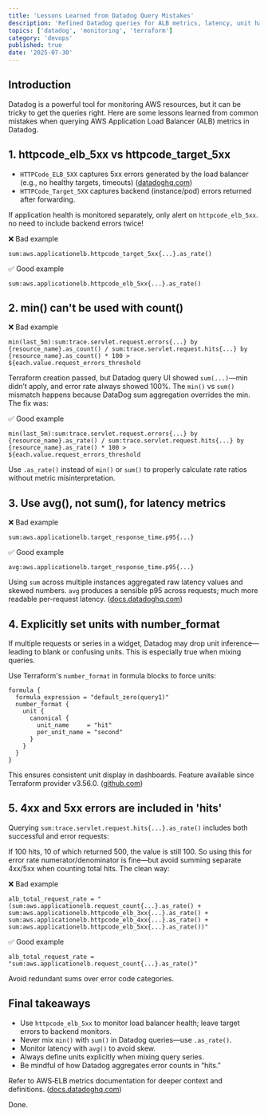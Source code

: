 ```yaml
---
title: 'Lessons Learned from Datadog Query Mistakes'
description: 'Refined Datadog queries for ALB metrics, latency, unit handling, and rate computations—mistakes learned and correct patterns.'
topics: ['datadog', 'monitoring', 'terraform']
category: 'devops'
published: true
date: '2025-07-30'
---
```


## Introduction

Datadog is a powerful tool for monitoring AWS resources, but it can be tricky to get the queries right. Here are some lessons learned from common mistakes when querying AWS Application Load Balancer (ALB) metrics in Datadog.

## 1. httpcode_elb_5xx vs httpcode_target_5xx

- `HTTPCode_ELB_5XX` captures 5xx errors generated by the load balancer (e.g., no healthy targets, timeouts) ([datadoghq.com](https://www.datadoghq.com/blog/key-aws-elb-monitoring-metrics/))
- `HTTPCode_Target_5XX` captures backend (instance/pod) errors returned after forwarding.

If application health is monitored separately, only alert on `httpcode_elb_5xx`. no need to include backend errors twice!

❌ Bad example

```hcl
sum:aws.applicationelb.httpcode_target_5xx{...}.as_rate()
```

✅ Good example

```hcl
sum:aws.applicationelb.httpcode_elb_5xx{...}.as_rate()
```

## 2. min() can't be used with count()

❌ Bad example

```hcl
min(last_5m):sum:trace.servlet.request.errors{...} by {resource_name}.as_count() / sum:trace.servlet.request.hits{...} by {resource_name}.as_count() * 100 > ${each.value.request_errors_threshold
```

Terraform creation passed, but Datadog query UI showed `sum(...)`—min didn’t apply, and error rate always showed 100%. The `min()` vs `sum()` mismatch happens because DataDog sum aggregation overrides the min. The fix was:

✅ Good example

```hcl
min(last_5m):sum:trace.servlet.request.errors{...} by {resource_name}.as_rate() / sum:trace.servlet.request.hits{...} by {resource_name}.as_rate() * 100 > ${each.value.request_errors_threshold
```

Use `.as_rate()` instead of `min()` or `sum()` to properly calculate rate ratios without metric misinterpretation.

## 3. Use avg(), not sum(), for latency metrics

❌ Bad example

```hcl
sum:aws.applicationelb.target_response_time.p95{...}
```

✅ Good example

```hcl
avg:aws.applicationelb.target_response_time.p95{...}
```

Using `sum` across multiple instances aggregated raw latency values and skewed numbers. `avg` produces a sensible p95 across requests; much more readable per-request latency. ([docs.datadoghq.com](https://docs.datadoghq.com/fr/integrations/amazon_elb/))

## 4. Explicitly set units with number_format

If multiple requests or series in a widget, Datadog may drop unit inference—leading to blank or confusing units. This is especially true when mixing queries.

Use Terraform's `number_format` in formula blocks to force units:

```hcl
formula {
  formula_expression = "default_zero(query1)"
  number_format {
    unit {
      canonical {
        unit_name     = "hit"
        per_unit_name = "second"
      }
    }
  }
}
```

This ensures consistent unit display in dashboards. Feature available since Terraform provider v3.56.0. ([github.com](https://github.com/DataDog/terraform-provider-datadog/issues/2142))

## 5. 4xx and 5xx errors are included in 'hits'

Querying `sum:trace.servlet.request.hits{...}.as_rate()` includes both successful and error requests:

If 100 hits, 10 of which returned 500, the value is still 100. So using this for error rate numerator/denominator is fine—but avoid summing separate 4xx/5xx when counting total hits. The clean way:

❌ Bad example

```hcl
alb_total_request_rate = "(sum:aws.applicationelb.request_count{...}.as_rate() + sum:aws.applicationelb.httpcode_elb_3xx{...}.as_rate() + sum:aws.applicationelb.httpcode_elb_4xx{...}.as_rate() + sum:aws.applicationelb.httpcode_elb_5xx{...}.as_rate())"
```

✅ Good example

```hcl
alb_total_request_rate = "sum:aws.applicationelb.request_count{...}.as_rate()"
```

Avoid redundant sums over error code categories.

## Final takeaways

- Use `httpcode_elb_5xx` to monitor load balancer health; leave target errors to backend monitors.
- Never mix `min()` with `sum()` in Datadog queries—use `.as_rate()`.
- Monitor latency with `avg()` to avoid skew.
- Always define units explicitly when mixing query series.
- Be mindful of how Datadog aggregates error counts in “hits.”

Refer to AWS‑ELB metrics documentation for deeper context and definitions. ([docs.datadoghq.com](https://docs.datadoghq.com/fr/integrations/amazon_elb/))

Done.
